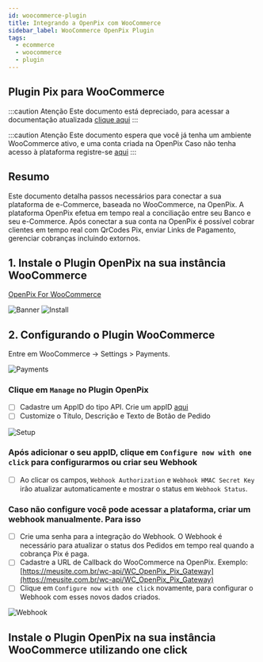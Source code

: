 ```yaml
---
id: woocommerce-plugin
title: Integrando a OpenPix com WooCommerce
sidebar_label: WooCommerce OpenPix Plugin
tags:
  - ecommerce
  - woocommerce
  - plugin
---
```



## Plugin Pix para WooCommerce

:::caution Atenção
Este documento está depreciado, para acessar a documentação atualizada [clique aqui](/docs/ecommerce/woocommerce/woocommerce-oneclick)
:::

:::caution Atenção
Este documento espera que você já tenha um ambiente WooCommerce ativo, e uma conta criada na OpenPix
Caso não tenha acesso à plataforma registre-se [aqui](https://app.openpix.com/register?src=wordpress-docs)
:::

## Resumo

Este documento detalha passos necessários para conectar a sua plataforma de e-Commerce, baseada no WooCommerce, na OpenPix. A plataforma OpenPix efetua em tempo real a conciliação entre seu Banco e seu e-Commerce.
Após conectar a sua conta na OpenPix é possível cobrar clientes em tempo real com QrCodes Pix, enviar Links de Pagamento, gerenciar cobranças incluindo extornos.

## 1. Instale o Plugin OpenPix na sua instância WooCommerce

[OpenPix For WooCommerce](https://wordpress.org/plugins/openpix-for-woocommerce/)

![Banner](/img/ecommerce/woocommerce-banner.png)
![Install](/img/ecommerce/woocommerce-plugin-install.png)

## 2. Configurando o Plugin WooCommerce

Entre em WooCommerce -> Settings > Payments.

![Payments](/img/ecommerce/woocommerce-payments.png)

### Clique em `Manage` no Plugin OpenPix

- [ ] Cadastre um AppID do tipo API. Crie um appID [aqui](../apis/getting-started-api.md)
- [ ] Customize o Título, Descrição e Texto de Botão de Pedido

![Setup](/img/ecommerce/woocommerce-setup.png)

### Após adicionar o seu appID, clique em `Configure now with one click` para configurarmos ou criar seu Webhook

- [ ] Ao clicar os campos, `Webhook Authorization` e `Webhook HMAC Secret Key` irão atualizar automaticamente e mostrar o status em `Webhook Status`.

### Caso não configure você pode acessar a plataforma, criar um webhook manualmente. Para isso

- [ ] Crie uma senha para a integração do Webhook. O Webhook é necessário para atualizar o status dos Pedidos em tempo real quando a cobrança Pix é paga.
- [ ] Cadastre a URL de Callback do WooCommerce na OpenPix. Exemplo: [https://meusite.com.br/wc-api/WC_OpenPix_Pix_Gateway](https://meusite.com.br/wc-api/WC_OpenPix_Pix_Gateway)
- [ ] Clique em `Configure now with one click` novamente, para configurar o Webhook com esses novos dados criados.

![Webhook](/img/ecommerce/woocommerce-gatilho.png)

## Instale o Plugin OpenPix na sua instância WooCommerce utilizando one click

<WooOneClick />
